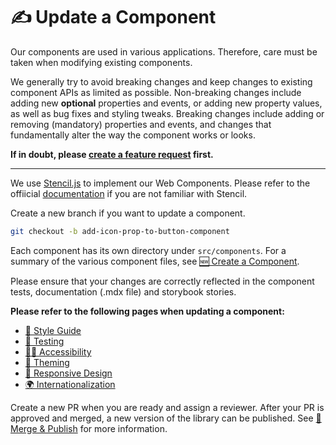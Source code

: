 
<Meta title="Contributions/Update a Component" />

# ✍️ Update a Component

Our components are used in various applications. Therefore, care must be taken
when modifying existing components.

We generally try to avoid breaking changes and keep changes to existing
component APIs as limited as possible. Non-breaking changes include adding new
**optional** properties and events, or adding new property values, as well as
bug fixes and styling tweaks. Breaking changes include adding or removing
(mandatory) properties and events, and changes that fundamentally alter the way
the component works or looks.

**If in doubt, please
[create a feature request](https://github.com/getflip/swirl/issues/new/choose)
first.**

<hr />

We use [Stencil.js](https://stenciljs.com/) to implement our Web Components.
Please refer to the offiicial [documentation](https://stenciljs.com/docs/api) if
you are not familiar with Stencil.

Create a new branch if you want to update a component.

```bash
git checkout -b add-icon-prop-to-button-component
```

Each component has its own directory under `src/components`. For a summary of
the various component files, see
[🆕 Create a Component](http://localhost:6006/?path=?path=/docs/requirements-create-a-component--docs).

Please ensure that your changes are correctly reflected in the component tests,
documentation (.mdx file) and storybook stories.

**Please refer to the following pages when updating a component:**

- [💅 Style Guide](?path=/docs/requirements-style-guide--docs)
- [🤖 Testing](?path=/docs/requirements-testing--docs)
- [🧏‍♀️ Accessibility](?path=/docs/requirements-accessibility--docs)
- [🌈 Theming](?path=/docs/requirements-theming--docs)
- [📱 Responsive Design](?path=/docs/requirements-responsive-design--docs)
- [🌍 Internationalization](?path=/docs/requirements-internationalization--docs)

Create a new PR when you are ready and assign a reviewer. After your PR is
approved and merged, a new version of the library can be published. See
[🏁 Merge & Publish](?path=/docs/contributions-merge-publish--docs) for more
information.
